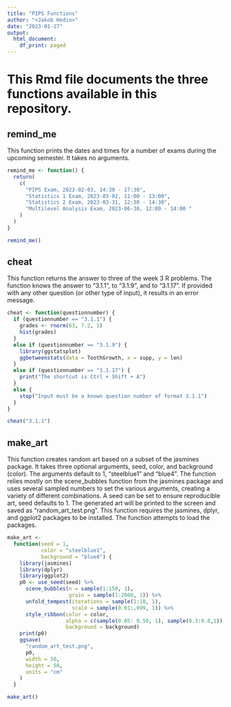 ```yaml
---
title: "PIPS Functions"
author: "<Jakob Hedin>"
date: "2023-01-27"
output:
  html_document:
    df_print: paged
---
```


# This Rmd file documents the three functions available in this repository.

## remind_me

This function prints the dates and times for a number of exams during the upcoming semester. It takes no arguments. 

```r
remind_me <- function() {
  return(
    c(
      "PIPS Exam, 2023-02-03, 14:30 - 17:30",
      "Statistics 1 Exam, 2023-03-02, 11:00 - 13:00",
      "Statistics 2 Exam, 2023-03-31, 12:30 - 14:30",
      "Multilevel Analysis Exam, 2023-06-30, 12:00 - 14:00 "
    )
  )
}

remind_me()

```

## cheat

This function returns the answer to three of the week 3 R problems.
The function knows the answer to "3.1.1", to "3.1.9", and to "3.1.17". 
If provided with any other question (or other type of input), 
it results in an error message. 

```r
cheat <- function(questionnumber) {
  if (questionnumber == "3.1.1") {
    grades <- rnorm(63, 7.2, 1)
    hist(grades)
  }
  else if (questionnumber == "3.1.9") {
    library(ggstatsplot)
    ggbetweenstats(data = ToothGrowth, x = supp, y = len)
  }
  else if (questionnumber == "3.1.17") {
    print("The shortcut is Ctrl + Shift + A")
  }
  else {
    stop("Input must be a known question number of format 3.1.1")
  }
}

cheat("3.1.1")

```

## make_art
This function creates random art based on a subset of the jasmines package.
It takes three optional arguments, seed, color, and background (color). 
The arguments default to 1, "steelblue1" and "blue4".
The function relies mostly on the scene_bubbles function from the jasmines package
and uses several sampled numbers to set the various arguments,
creating a variety of different combinations. 
A seed can be set to ensure reproducible art, seed defaults to 1.
The generated art will be printed to the screen and saved as 
"random_art_test.png". This function requires the jasmines, dplyr, and ggplot2 packages to be installed. The function attempts to load the packages. 


```r

make_art <-
  function(seed = 1,
           color = "steelblue1",
           background = "blue4") {
    library(jasmines)
    library(dplyr)
    library(ggplot2)
    p0 <- use_seed(seed) %>%
      scene_bubbles(n = sample(1:150, 1),
                    grain = sample(1:2000, 1)) %>%
      unfold_tempest(iterations = sample(1:10, 1),
                     scale = sample(0.01:.099, 1)) %>%
      style_ribbon(color = color,
                   alpha = c(sample(0.05: 0.50, 1), sample(0.3:0.8,1)),
                   background = background)
    print(p0)
    ggsave(
      "random_art_test.png",
      p0,
      width = 50,
      height = 50,
      units = "cm"
    )
  }

make_art()
```


